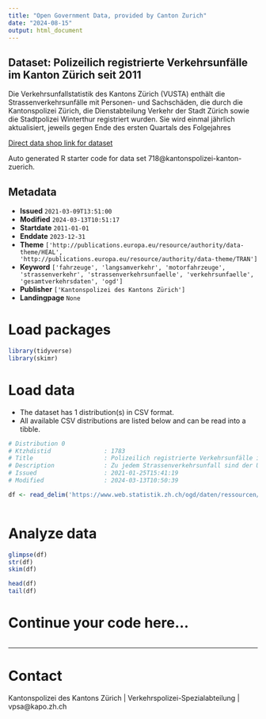 ```yaml
---
title: "Open Government Data, provided by Canton Zurich"
date: "2024-08-15"
output: html_document
---
```


## Dataset: Polizeilich registrierte Verkehrsunfälle im Kanton Zürich seit 2011

Die Verkehrsunfallstatistik des Kantons Zürich (VUSTA) enthält die Strassenverkehrsunfälle mit Personen- und Sachschäden, die durch die Kantonspolizei Zürich, die Dienstabteilung Verkehr der Stadt Zürich sowie die Stadtpolizei Winterthur registriert wurden. Sie wird einmal jährlich aktualisiert, jeweils gegen Ende des ersten Quartals des Folgejahres

[Direct data shop link for dataset](https://www.zh.ch/de/politik-staat/statistik-daten/datenkatalog.html#/datasets/718@kantonspolizei-kanton-zuerich)

Auto generated R starter code for data set 718@kantonspolizei-kanton-zuerich.

## Metadata

- **Issued** `2021-03-09T13:51:00`
- **Modified** `2024-03-13T10:51:17`
- **Startdate** `2011-01-01`
- **Enddate** `2023-12-31`
- **Theme** `['http://publications.europa.eu/resource/authority/data-theme/HEAL', 'http://publications.europa.eu/resource/authority/data-theme/TRAN']`
- **Keyword** `['fahrzeuge', 'langsamverkehr', 'motorfahrzeuge', 'strassenverkehr', 'strassenverkehrsunfaelle', 'verkehrsunfaelle', 'gesamtverkehrsdaten', 'ogd']`
- **Publisher** `['Kantonspolizei des Kantons Zürich']`
- **Landingpage** `None`


# Load packages

```r

library(tidyverse)
library(skimr)

```

# Load data

-   The dataset has 1 distribution(s) in CSV format.
-   All available CSV distributions are listed below and can be read into a tibble.

```r

# Distribution 0
# Ktzhdistid               : 1783
# Title                    : Polizeilich registrierte Verkehrsunfälle im Kanton Zürich
# Description              : Zu jedem Strassenverkehrsunfall sind der Unfallort (geokodiert), das Jahr, der Monat, der Wochentag, die Unfallstunde, die Strassenart, der Unfalltyp (ab 1. Juli 2015 inklusive Bagatellunfälle zB. Parkschäden), die Unfallbeteiligung ('Fussgänger', 'Velo (ohne E-Bikes)', 'Motorrad') und die Unfallschwerekategorie verfügbar. Detaillierte Definitionen der Variabeln sind in der Ressource "Minimales Geodatenmodell Strassenverkehrsunfallorte (ASTRA)" dokumentiert.
# Issued                   : 2021-01-25T15:41:19
# Modified                 : 2024-03-13T10:50:39

df <- read_delim('https://www.web.statistik.zh.ch/ogd/daten/ressourcen/KTZH_00000718_00001783.csv')



```

# Analyze data

```r

glimpse(df)
str(df)
skim(df)

head(df)
tail(df)

```

# Continue your code here...

```r

```

------------------------------------------------------------------------

# Contact

Kantonspolizei des Kantons Zürich | Verkehrspolizei-Spezialabteilung | vpsa@kapo.zh.ch
